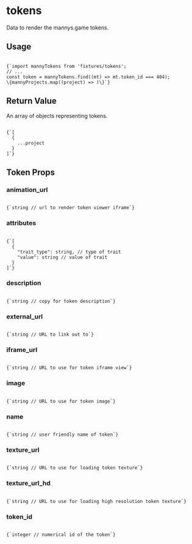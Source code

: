 
# tokens

Data to render the mannys.game tokens. 

<h2 style={{ marginTop: 0 }}>Usage</h2>

<Code language="js">
{`import mannyTokens from 'fixtures/tokens';
// ...
const token = mannyTokens.find((mt) => mt.token_id === 404);
\{mannyProjects.map((project) => <ProjectCpt {...project} />)\}`}
</Code>

## Return Value

An array of objects representing tokens.

<Code language="js">
{`[
  {
    ...project
  }
]`}
</Code>

## Token Props

### animation_url

<Code language="js">
{`string // url to render token viewer iframe`}
</Code>

### attributes

<Code language="js">
{`[
  {
    "trait_type": string, // type of trait
    "value": string // value of trait
  }
]`}
</Code>

### description

<Code language="js">
{`string // copy for token description`}
</Code>

### external_url

<Code language="js">
{`string // URL to link out to`}
</Code>

### iframe_url

<Code language="js">
{`string // URL to use for token iframe view`}
</Code>

### image

<Code language="js">
{`string // URL to use for token image`}
</Code>

### name

<Code language="js">
{`string // user friendly name of token`}
</Code>

### texture_url

<Code language="js">
{`string // URL to use for loading token texture`}
</Code>

### texture_url_hd

<Code language="js">
{`string // URL to use for loading high resolution token texture`}
</Code>

### token_id

<Code language="js">
{`integer // numerical id of the token`}
</Code>